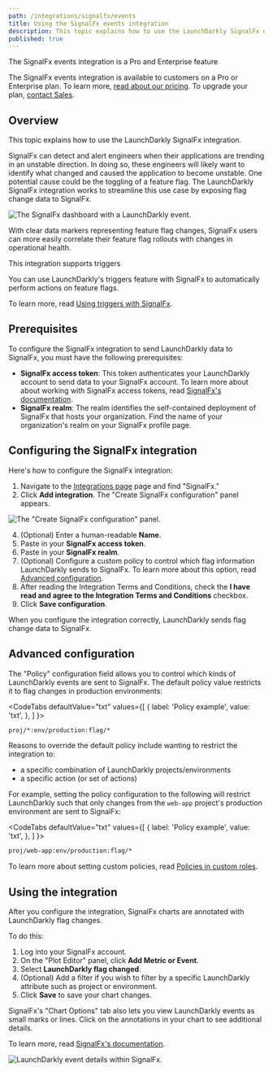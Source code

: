 ```yaml
---
path: /integrations/signalfx/events
title: Using the SignalFx events integration
description: This topic explains how to use the LaunchDarkly SignalFx events integration.
published: true
---
```


<Callout intent="primary">
<CalloutTitle>The SignalFx events integration is a Pro and Enterprise feature</CalloutTitle>
<CalloutDescription>

The SignalFx events integration is available to customers on a Pro or Enterprise plan. To learn more, [read about our pricing](https://launchdarkly.com/pricing/). To upgrade your plan, [contact Sales](https://launchdarkly.com/contact-sales/).

</CalloutDescription>
</Callout>

## Overview

This topic explains how to use the LaunchDarkly SignalFx integration.

SignalFx can detect and alert engineers when their applications are trending in an unstable direction. In doing so, these engineers will likely want to identify what changed and caused the application to become unstable. One potential cause could be the toggling of a feature flag. The LaunchDarkly SignalFx integration works to streamline this use case by exposing flag change data to SignalFx.

![The SignalFx dashboard with a LaunchDarkly event.](signalfx-marker-1.png)

With clear data markers representing feature flag changes, SignalFx users can more easily correlate their feature flag rollouts with changes in operational health.

<Callout intent="primary">
<CalloutTitle>This integration supports triggers</CalloutTitle>
<CalloutDescription>

You can use LaunchDarkly's triggers feature with SignalFx to automatically perform actions on feature flags.

To learn more, read [Using triggers with SignalFx](/integrations/signalfx/triggers).

</CalloutDescription>
</Callout>

## Prerequisites

To configure the SignalFx integration to send LaunchDarkly data to SignalFx, you must have the following prerequisites:

* **SignalFx access token**: This token authenticates your LaunchDarkly account to send data to your SignalFx account. To learn more about about working with SignalFx access tokens, read [SignalFx's documentation](https://docs.signalfx.com/en/latest/admin-guide/tokens.html#working-with-access-tokens).
* **SignalFx realm**: The realm identifies the self-contained deployment of SignalFx that hosts your organization. Find the name of your organization's realm on your SignalFx profile page.

## Configuring the SignalFx integration

Here's how to configure the SignalFx integration:

1. Navigate to the [Integrations page](https://app.launchdarkly.com/default/integrations) page and find "SignalFx."
3. Click **Add integration**. The "Create SignalFx configuration" panel appears.

![The "Create SignalFx configuration" panel.](signalfx-integration-panel.png)

4. (Optional) Enter a human-readable **Name**.
5. Paste in your **SignalFx access token**.
6. Paste in your **SignalFx realm**.
7. (Optional) Configure a custom policy to control which flag information LaunchDarkly sends to SignalFx. To learn more about this option, read [Advanced configuration](#advanced-configuration).
8. After reading the Integration Terms and Conditions, check the **I have read and agree to the Integration Terms and Conditions** checkbox.
9. Click **Save configuration**.

When you configure the integration correctly, LaunchDarkly sends flag change data to SignalFx.

## Advanced configuration

The "Policy" configuration field allows you to control which kinds of LaunchDarkly events are sent to SignalFx. The default policy value restricts it to flag changes in production environments:

<CodeTabs
  defaultValue="txt"
  values={[
    { label: 'Policy example', value: 'txt', },
  ]
}>

<CodeTabItem value="txt">

```txt
proj/*:env/production:flag/*
```

</CodeTabItem>
</CodeTabs>

Reasons to override the default policy include wanting to restrict the integration to:

- a specific combination of LaunchDarkly projects/environments
- a specific action (or set of actions)


For example, setting the policy configuration to the following will restrict LaunchDarkly such that only changes from the `web-app` project's production environment are sent to SignalFx:

<CodeTabs
  defaultValue="txt"
  values={[
    { label: 'Policy example', value: 'txt', },
  ]
}>

<CodeTabItem value="txt">

```txt
proj/web-app:env/production:flag/*
```

</CodeTabItem>
</CodeTabs>

To learn more about setting custom policies, read [Policies in custom roles](/home/members/role-policies).

## Using the integration

After you configure the integration, SignalFx charts are annotated with LaunchDarkly flag changes.

To do this:

1. Log into your SignalFx account.
2. On the "Plot Editor" panel, click **Add Metric or Event**.
2. Select **LaunchDarkly flag changed**.
3. (Optional) Add a filter if you wish to filter by a specific LaunchDarkly attribute such as project or environment.
4. Click **Save** to save your chart changes.

SignalFx's "Chart Options" tab also lets you view LaunchDarkly events as small marks or lines. Click on the annotations in your chart to see additional details.

To learn more, read [SignalFx's documentation](https://docs.signalfx.com/en/latest/charts/chart-options-tab.html#event-lines).

![LaunchDarkly event details within SignalFx.](signalfx-marker-2.png)

